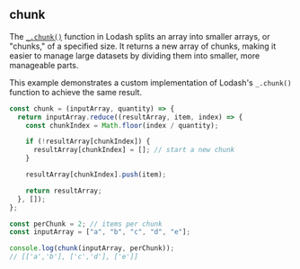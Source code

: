 
## chunk

The [`_.chunk()`](https://lodash.com/docs/4.17.15#chunk) function in Lodash splits an array into
smaller arrays, or "chunks," of a specified size. It returns a new array of chunks, making it easier to
manage large datasets by dividing them into smaller, more manageable parts.

This example demonstrates a custom implementation of Lodash's `_.chunk()` function to achieve the same result.

```js
const chunk = (inputArray, quantity) => {
  return inputArray.reduce((resultArray, item, index) => {
    const chunkIndex = Math.floor(index / quantity);

    if (!resultArray[chunkIndex]) {
      resultArray[chunkIndex] = []; // start a new chunk
    }

    resultArray[chunkIndex].push(item);

    return resultArray;
  }, []);
};

const perChunk = 2; // items per chunk
const inputArray = ["a", "b", "c", "d", "e"];

console.log(chunk(inputArray, perChunk));
// [['a','b'], ['c','d'], ['e']]
```
